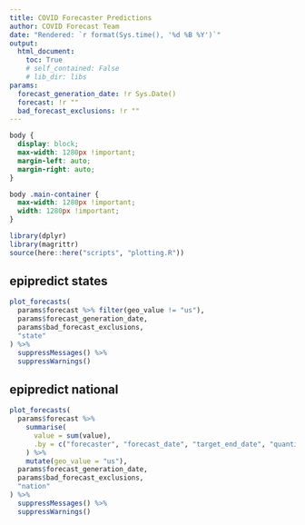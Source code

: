 ```yaml
---
title: COVID Forecaster Predictions
author: COVID Forecast Team
date: "Rendered: `r format(Sys.time(), '%d %B %Y')`"
output:
  html_document:
    toc: True
    # self_contained: False
    # lib_dir: libs
params:
  forecast_generation_date: !r Sys.Date()
  forecast: !r ""
  bad_forecast_exclusions: !r ""
---
```


```css
body {
  display: block;
  max-width: 1280px !important;
  margin-left: auto;
  margin-right: auto;
}

body .main-container {
  max-width: 1280px !important;
  width: 1280px !important;
}
```

```r
library(dplyr)
library(magrittr)
source(here::here("scripts", "plotting.R"))
```

## epipredict states

```r
plot_forecasts(
  params$forecast %>% filter(geo_value != "us"),
  params$forecast_generation_date,
  params$bad_forecast_exclusions,
  "state"
) %>%
  suppressMessages() %>%
  suppressWarnings()
```

## epipredict national

```r
plot_forecasts(
  params$forecast %>%
    summarise(
      value = sum(value),
      .by = c("forecaster", "forecast_date", "target_end_date", "quantile")
    ) %>%
    mutate(geo_value = "us"),
  params$forecast_generation_date,
  params$bad_forecast_exclusions,
  "nation"
) %>%
  suppressMessages() %>%
  suppressWarnings()
```

